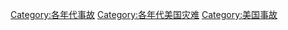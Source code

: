 [[Category:各年代事故|Category:各年代事故]]
[[Category:各年代美国灾难|Category:各年代美国灾难]]
[[Category:美国事故|Category:美国事故]]